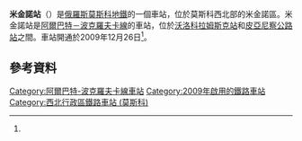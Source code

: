 {{NoteTA |G1=Transport |G2=Railway}}
{{Infobox station 
|name          = 米金諾
|native_name   = Митино
|native_name_lang=ru
|type          = [[莫斯科地鐵|莫斯科地鐵]]車站
|image         = Mitino station (Moscow Metro) 1.jpg
|image_size    = 
|image_caption = 
|address       = [[西北行政區_(莫斯科)|西北行政區]]{{link-en|米金諾區|Mitino District}}米金街
|borough       = [[莫斯科|莫斯科]]
|country       = [[俄羅斯|俄羅斯]]
|coordinates   = {{coord|55.8457|37.3622|display=inline,title}}
|line          = {{MOSMETRO-bull|3|text=1}}
|other         = '''[[巴士|巴士]]'''：с3、с11、32、240、252、267、с356、400к、451、456к、575、614、741、846、852、930、959、1095、н12
|structure     = 
|platform      = 1個[[島式月台|島式月台]]
|depth         = {{convert|14|m}}{{citation needed|date=December 2012}}
|levels        = 1層
|tracks        = 2條
|parking       = 無
|opened        = {{start date and age|df=yes|2009|12|26}}<ref name="mosmetro.ru">{{cite web | url=http://www.mosmetro.ru/stations/arbatsko_pokrovskaya/mitino/ | title=Митино | work=Moskovsky Metropoliten | accessdate=2012-12-26 | language=ru | deadurl=yes | archiveurl=https://web.archive.org/web/20121231184757/http://mosmetro.ru/stations/arbatsko_pokrovskaya/mitino/ | archivedate=2012-12-31 | df= }}</ref>
|closed        = 
|rebuilt       = 
|ADA           = 是
|code          = 
|owned         = 莫斯科地鐵
|zone          = 
|former        = 
|pass_percent  = 
|pass_system   = 
|mpassengers   = 
|services      = 
|map_type      = Moscow Ring Road
|AlternativeMap= Moscow map MKAD grayscale.png
|map_overlay   = Moscow metro map including line 14.svg
|map_caption   = 
|route_map     = 
|map_state     = collapsed
}}
'''米金諾站'''（{{lang-rus|Ми́тино|Mitino}}）是[[俄羅斯|俄羅斯]][[莫斯科地鐵|莫斯科地鐵]]的一個車站，位於莫斯科西北部的米金諾區。米金諾站是[[阿爾巴特－波克羅夫卡線|阿爾巴特－波克羅夫卡線]]的車站，位於[[沃洛科拉姆斯克站|沃洛科拉姆斯克站]]和[[皮亞尼察公路站|皮亞尼察公路站]]之間。車站開通於2009年12月26日<ref name="mosmetro.ru" />。

==參考資料==
{{reflist}}
{{阿爾巴特－波克羅夫卡線}}
[[Category:阿爾巴特-波克羅夫卡線車站|Category:阿爾巴特-波克羅夫卡線車站]]
[[Category:2009年啟用的鐵路車站|Category:2009年啟用的鐵路車站]]
[[Category:西北行政區鐵路車站_(莫斯科)|Category:西北行政區鐵路車站 (莫斯科)]]